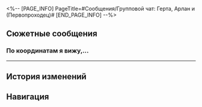 <%-- [PAGE_INFO]
PageTitle=#Сообщения/Групповой чат: Герта, Арлан и (Первопроходец)#
[END_PAGE_INFO] --%>
{{Сообщение Инфобокс
|id          = 56
|Изображение = НИП Групповой чат: Герта, Арлан и (Первопроходец) Иконка.png
|Тип         = Группа
|Персонажи   = [[Арлан]]; [[Герта]]; [[Первопроходец]]
|Фракция     = Космическая станция «Герта»
}}

==Сюжетные сообщения==
===По координатам я вижу,...===
{{Сообщения
|условие_получения = 
|текст =
:'''Герта:''' По координатам я вижу, что (Первопроходец) всё ещё находится на космической станции. Может быть, общаться в группе удобнее.
:'''Герта:''' На космической станции есть пачка моих старых рукописей. Недавно я писала книгу для КММ и планирую скопировать несколько страниц, чтобы добавить их в книгу.
:'''Герта:''' Одна из них называется «Уравнение декомпрессии 36» или что-то в этом роде. Я не могу вспомнить точное название. Во всяком случае, таково содержание. После того, как ты справишься с Легионом Антиматерии, помоги мне найти рукопись.
:'''Арлан:''' ...Понял.
:{Выбор} Миссия выполнена.
::'''(Первопроходец):''' Мы нашли её...
::'''Герта:''' Тогда отправляйте её скорее. Кстати, мне может пригодиться ваша помощь в одном эксперименте.
:{Выбор} Не моё дело.
::'''(Первопроходец):''' Не интересуюсь. Удачи, Арлан.
}}
----

==История изменений==
{{История изменений|2.7}}

==Навигация==
{{Сообщения Навбокс}}
